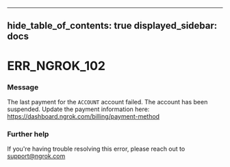 

---
hide_table_of_contents: true
displayed_sidebar: docs
---


# ERR_NGROK_102

### Message
The last payment for the `ACCOUNT` account failed.
The account has been suspended. Update the payment information here:
https://dashboard.ngrok.com/billing/payment-method

<ErrorDetails error="err_ngrok_102" />



### Further help
If you're having trouble resolving this error, please reach out to [support@ngrok.com](mailto:support@ngrok.com?subject=Help%20with%20ERR_NGROK_102)

